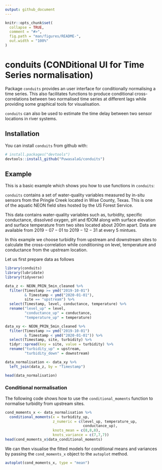 ```yaml
---
output: github_document
---
```


<!-- README.md is generated from README.Rmd. Please edit that file -->

```r
knitr::opts_chunk$set(
  collapse = TRUE,
  comment = "#>",
  fig.path = "man/figures/README-",
  out.width = "100%"
)
```

# conduits (CONDitional UI for Time Series normalisation)

<!-- badges: start -->
<!-- badges: end -->

Package `conduits` provides an user interface for conditionally normalising a time series. This also facilitates functions to produce conditional cross-correlations between two normalised time series at different lags while providing some graphical tools for visualisation. 

`conduits` can also be used to estimate the time delay between two sensor locations in river systems.  

## Installation

You can install `conduits` from github with:

``` r
# install.packages("devtools")
devtools::install_github("PuwasalaG/conduits")
```
## Example

This is a basic example which shows you how to use functions in `conduits`:

`conduits` contains a set of water-quality variables measured by in-situ sensors from the Pringle Creek located in Wise County, Texas. This is one of the aquatic NEON field sites hosted by the US Forest Service. 

This data contains water-quality variables such as, turbidity, specific conductance, dissolved oxygen, pH and fDOM along with surface elevation and surface temperature from two sites located about 200m apart. Data are available from $2019-07-01$ to $2019-12-31$ at every 5 mintues. 

In this example we choose turbidity from upstream and downstream sites to calculate the cross-correlation while conditioning on level, temperature and conductance from the upstream location.  

Let us first prepare data as follows

```r
library(conduits)
library(lubridate)
library(tidyverse)

data_z <- NEON_PRIN_5min_cleaned %>% 
  filter(Timestamp >= ymd("2019-10-01") 
         & Timestamp < ymd("2020-01-01"),
         site == "upstream") %>%
  select(Timestamp, level, conductance, temperature) %>% 
  rename("level_up" = level,
         "conductance_up" = conductance,
         "temperature_up" = temperature)

data_xy <- NEON_PRIN_5min_cleaned %>% 
  filter(Timestamp >= ymd("2019-10-01") 
         & Timestamp < ymd("2020-01-01")) %>% 
  select(Timestamp, site, turbidity) %>% 
  tidyr::spread(key = site, value = turbidity) %>% 
  rename("turbidity_up" = upstream,
         "turbidity_down" = downstream)

data_normalisation <- data_xy %>% 
  left_join(data_z, by = "Timestamp")

head(data_normalisation)
```



### Conditional normalisation

The following code shows how to use the `conditional_moments` function to normalise turbidity from upstream sites.

```r

cond_moments_x <- data_normalisation %>% 
  conditional_moments(x = turbidity_up,
                      z_numeric = c(level_up, temperature_up,
                                    conductance_up),
                      knots_mean = c(8,8,8),
                      knots_variance = c(7,7,7))
head(cond_moments_x$data_conditional_moments)
```

We can then visualise the fitted models for conditional means and variances by passing the `cond_moments_x` object to the `autoplot` method.

```r

autoplot(cond_moments_x, type = "mean")

```





